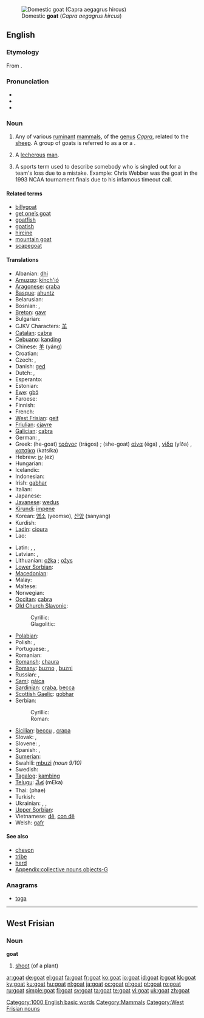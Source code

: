 [[Image:Gorge du Verdon Goat 0254.jpg|thumb|right|Domestic '''goat''' (''Capra aegagrus hircus'')]]
==English==

===Etymology===
From {{etyl|ang}} {{term|gat|gāt|lang=ang}}.

===Pronunciation===
* {{IPA|/gəʊt/}}
* {{audio|en-us-goat.ogg|Audio (US)}}
* {{rhymes|əʊt}}

===Noun===
{{en-noun}}

# Any of various [[ruminant]] [[mammal]]s, of the [[genus]] ''[[Capra]]'', related to the [[sheep]].  A group of goats is referred to as a {{term|tribe}} or a {{term|herd}}.
# {{slang}} A [[lecherous]] [[man]].
# {{slang}} A sports term used to describe somebody who is singled out for a team's loss due to a mistake. Example: Chris Webber was the goat in the 1993 NCAA tournament finals due to his infamous timeout call.
{{rfex}}

====Related terms====
* [[billygoat]]
* [[get one’s goat]]
* [[goatfish]]
* [[goatish]]
* [[hircine]]
* [[mountain goat]]
* [[scapegoat]]

====Translations====
{{trans-top|animal}}
* Albanian: [[dhi]] {{g|Albanian}}
* [[Amuzgo]]: [[kínch'ió]]
* [[Aragonese]]: [[craba]] {{f}}
* [[Basque]]: [[ahuntz]]
* Belarusian: {{t-|be|каза|f|sc=Cyrl|xs=Belarusian}}
* Bosnian: {{t-|bs|koza|f}}, {{t|bs|jarac|m}}
* [[Breton]]: [[gavr]] {{f}}
* Bulgarian: {{t+|bg|коза|f|tr=koza|sc=Cyrl}}
* CJKV Characters: [[羊]]
* [[Catalan]]: [[cabra]] {{f}}
* [[Cebuano]]: [[kanding]]
* Chinese: [[羊]] (yáng)
* Croatian: {{t+|hr|koza|f}}
* Czech: {{t-|cs|koza|f}}, {{t-|cs|kozel|m}}
* Danish: [[ged]] {{g|Danish}}
* Dutch: {{t+|nl|geit|f}}, {{t+|nl|bok|m}}
* Esperanto: {{t-|eo|kapro|xs=Esperanto}}
* Estonian: {{t-|et|kits}}
* [[Ewe]]: [[gbɔ̃]] {{n}}
* Faroese: {{t-|fo|geit|xs=Faroese}}
* Finnish: {{t+|fi|vuohi}}
* French: {{t+|fr|chèvre|f}}
* [[West Frisian]]: [[geit]] {{f}}
* [[Friulian]]: [[cjavre]]
* [[Galician]]: [[cabra]] {{f}}
* German: {{t+|de|Ziege|f}}, {{t+|de|Geiß|f}}
* Greek: (he-goat) [[τράγος]] (trágos) {{m}}; (she-goat) [[αίγα]] (éga) {{f}}, [[γίδα]] (yíða) {{f}}, [[κατσίκα]] (katsíka) {{f}}
* Hebrew: [[עֵז]] (ez) {{f}}
* Hungarian: {{t+|hu|kecske}}
* Icelandic: {{t+|is|geit|f}}
* Indonesian: {{t+|id|kambing|xs=Indonesian}}
* Irish: [[gabhar]] {{m}}
* Italian: {{t+|it|capra|f}}
* Japanese: {{t-|ja|やぎ|tr=yagi|sc=Jpan}}
* [[Javanese]]: [[wedus]]
* [[Kirundi]]: [[impene]]
* Korean: [[염소]] (yeomso), [[산양]] (sanyang)
* Kurdish: {{KUchar|[[بزن]]}}
* [[Ladin]]: [[cioura]]
* Lao: {{t-|lo|ແບ້|tr=bëë|sc=Laoo|xs=Lao}}
{{trans-mid}}
* Latin: {{t+|la|caper|m}}, {{t-|la|capra|f}}, {{t-|la|hircus|m}}
* Latvian: {{t-|lv|kaza|f|xs=Latvian}}, {{t|lv|āzis|xs=Latvian}} {{g|Latvian}}
* Lithuanian: [[ožka]] {{f}}; [[ožys]] {{m}}
* [[Lower Sorbian]]: {{tø|dsb|koza|f|xs=Lower Sorbian}}
* [[Macedonian]]: {{t-|mk|коза|f|tr=koza|sc=Cyrl|xs=Macedonian}}
* Malay: {{t+|ms|kambing|xs=Malay}}
* Maltese: {{t-|mt|mogħża|xs=Maltese}}
* Norwegian: {{t+|no|geit|f}}
* [[Occitan]]: [[cabra]]
* [[Old Church Slavonic]]:
*: Cyrillic: {{tø|cu|коза|f|sc=Cyrl|xs=Old Church Slavonic}}
*: Glagolitic: {{tø|cu|ⰍⰑⰈⰀ|f|sc=Glag|xs=Old Church Slavonic}}
* [[Polabian]]: {{tø|pox|ťözâ|f|xs=Polabian}}
* Polish: {{t+|pl|koza|f}}, {{t|pl|kozioł|m}}
* Portuguese: {{t+|pt|bode|m}}, {{t+|pt|cabra|f}}
* Romanian: {{t+|ro|capră|f}}
* [[Romansh]]: [[chaura]]
* [[Romany]]: [[buzno]] {{m}}, [[buzni]] {{f}}
* Russian: {{t+|ru|коза|f|tr=kozá|sc=Cyrl}}, {{t+|ru|козёл|m|tr=kozjól|sc=Cyrl}}
* [[Sami]]: [[gáica]]
* [[Sardinian]]: [[craba]], [[becca]]
* [[Scottish Gaelic]]: [[gobhar]]
* Serbian:
*: Cyrillic: {{t-|sr|коза|sc=Cyrl}}
*: Roman: {{t-|sr|koza}}
* [[Sicilian]]: [[beccu]] {{m}}, [[crapa]] {{f}}
* Slovak: {{t-|sk|koza|f}}, {{t-|sk|cap|m}}
* Slovene: {{t+|sl|koza|f}}, {{t+|sl|kozel|m}}
* Spanish: {{t+|es|cabra|f}}, {{t+|es|chivo|m}}
* [[Sumerian]]: {{tø|sux|𒍚|tr=ÙZ|sc=Xsux|xs=Sumerian}}
* Swahili: [[mbuzi]] ''(noun 9/10)''
* Swedish: {{t+|sv|get|c}}
* [[Tagalog]]: [[kambing]]
* [[Telugu]]: [[మేక]] (mEka)
* Thai: {{Thai|[[แพะ]]}} (phae)
* Turkish: {{t+|tr|keçi}}
* Ukrainian: {{t-|uk|козел|m|tr=kozel|sc=Cyrl|xs=Ukrainian}}, {{t-|uk|коза|f|sc=Cyrl|xs=Ukrainian}}, {{t-|uk|цап|m|tr=tsap|sc=Cyrl|xs=Ukrainian}}
* [[Upper Sorbian]]: {{tø|hsb|koza|f|xs=Upper Sorbian}}
* Vietnamese: [[dê]], [[con dê]]
* Welsh: [[gafr]] {{f}}
{{trans-bottom}}

{{trans-top|lecherous man}}
{{trans-mid}}
{{trans-bottom}}

====See also====
* [[chevon]]
* [[tribe]]
* [[herd]]
* [[Appendix:collective nouns objects-G]]

===Anagrams===
* [[toga]]

[[Category:1000 English basic words]]
[[Category:Mammals]]

----

==West Frisian==

===Noun===
'''goat''' {{c}}

# [[shoot]] (of a plant)

[[Category:West Frisian nouns]]

[[ar:goat]]
[[de:goat]]
[[el:goat]]
[[fa:goat]]
[[fr:goat]]
[[ko:goat]]
[[io:goat]]
[[id:goat]]
[[it:goat]]
[[kk:goat]]
[[ky:goat]]
[[ku:goat]]
[[hu:goat]]
[[nl:goat]]
[[ja:goat]]
[[oc:goat]]
[[pl:goat]]
[[pt:goat]]
[[ro:goat]]
[[ru:goat]]
[[simple:goat]]
[[fi:goat]]
[[sv:goat]]
[[ta:goat]]
[[te:goat]]
[[vi:goat]]
[[uk:goat]]
[[zh:goat]]
